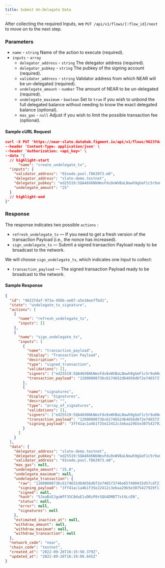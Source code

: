 ```yaml
---
title: Submit Un-Delegate Data
---
```


After collecting the required Inputs, we `PUT /api/v1/flows/[:flow_id]/next` to move on to the next step.

### Parameters

- `name` - `string` Name of the action to execute (required).
- `inputs` - `array`
  - `delegator_address` - `string` The delegator address (required).
  - `delegator_pubkey` - `string` The pubkey of the signing account (required).
  - `validator_address` - `string` Validator address from which NEAR will be un-delegated (required).
  - `undelegate_amount` - `number` The amount of NEAR to be un-delegated (required).
  - `undelegate_maximum` - `boolean` Set to `true` if you wish to unbond the full delegated balance without needing to know the exact delegated balance (optional).
  - `max_gas` - `null` Adjust if you wish to limit the possible transaction fee (optional).

#### Sample cURL Request

```json
curl -X PUT 'https://near-slate.datahub.figment.io/api/v1/flows/96237daf-973a-456b-ae07-a5e16eeffbd1/next' \
--header 'Content-Type: application/json' \
--header 'Authorization: <api_key>' \
--data '{
  // highlight-start
      "name": "create_undelegate_tx",
  "inputs": {
    "validator_address": "01node.pool.f863973.m0",
    "delegator_address": "slate-demo.testnet",
    "delegator_pubkey": "ed25519:5QA46X6NkNmsFdu9xWVBaLNowh9gGeF1c5r9u6NcxaLY",
    "undelegate_amount": "25"
  }
  // highlight-end
}'
```

### Response

The response indicates two possible `actions` :

- `refresh_undelegate_tx` — If you need to get a fresh version of the transaction Payload (i.e., the nonce has increased).
- `sign_undelegate_tx` — Submit a signed transaction Payload ready to be broadcast to the network.

We will choose `sign_undelegate_tx`, which indicates one Input to collect:

- `transaction_payload` — The signed transaction Payload ready to be broadcast to the network.

#### Sample Response

```json
{
  "id": "96237daf-973a-456b-ae07-a5e16eeffbd1",
  "state": "undelegate_tx_signature",
  "actions": [
    {
      "name": "refresh_undelegate_tx",
      "inputs": []
    },
    {
      "name": "sign_undelegate_tx",
      "inputs": [
        {
          "name": "transaction_payload",
          "display": "Transaction Payload",
          "description": "",
          "type": "signed_transaction",
          "validations": [],
          "signers": ["ed25519:5QA46X6NkNmsFdu9xWVBaLNowh9gGeF1c5r9u6NcxaLY"],
          "transaction_payload": "12000000736c6174652d64656d6f2e746573746e657400415d57cdf21d28e35e0cfa864e895c18b4bc6a711642d38eb6762af81ec1cf3905cc1038fc5700001600000030316e6f64652e706f6f6c2e663836333937332e6d308e0f6b6bb5b283186516419e2d4c06a47f7d55b456b83947fb5f8fb815957df6010000000207000000756e7374616b65270000007b22616d6f756e74223a223235303030303030303030303030303030303030303030303030227d00e057eb481b000000000000000000000000000000000000"
        },
        {
          "name": "signatures",
          "display": "Signatures",
          "description": "",
          "type": "array_of_signatures",
          "validations": [],
          "signers": ["ed25519:5QA46X6NkNmsFdu9xWVBaLNowh9gGeF1c5r9u6NcxaLY"],
          "transaction_payload": "12000000736c6174652d64656d6f2e746573746e657400415d57cdf21d28e35e0cfa864e895c18b4bc6a711642d38eb6762af81ec1cf3905cc1038fc5700001600000030316e6f64652e706f6f6c2e663836333937332e6d308e0f6b6bb5b283186516419e2d4c06a47f7d55b456b83947fb5f8fb815957df6010000000207000000756e7374616b65270000007b22616d6f756e74223a223235303030303030303030303030303030303030303030303030227d00e057eb481b000000000000000000000000000000000000",
          "signing_payload": "3ff41ac1a4b1f35e22412c3ebaa29b5e3075427929f111609d1cfc6706a27e2b"
        }
      ]
    }
  ],
  "data": {
    "delegator_address": "slate-demo.testnet",
    "delegator_pubkey": "ed25519:5QA46X6NkNmsFdu9xWVBaLNowh9gGeF1c5r9u6NcxaLY",
    "validator_address": "01node.pool.f863973.m0",
    "max_gas": null,
    "undelegate_amount": "25.0",
    "undelegate_maximum": null,
    "undelegate_transaction": {
      "raw": "12000000736c6174652d64656d6f2e746573746e657400415d57cdf21d28e35e0cfa864e895c18b4bc6a711642d38eb6762af81ec1cf3905cc1038fc5700001600000030316e6f64652e706f6f6c2e663836333937332e6d308e0f6b6bb5b283186516419e2d4c06a47f7d55b456b83947fb5f8fb815957df6010000000207000000756e7374616b65270000007b22616d6f756e74223a223235303030303030303030303030303030303030303030303030227d00e057eb481b000000000000000000000000000000000000",
      "signing_payload": "3ff41ac1a4b1f35e22412c3ebaa29b5e3075427929f111609d1cfc6706a27e2b",
      "signed": null,
      "hash": "5JeaBzEJguWfF35C8duE1vDRzP8rSQU4DM8T7stXLcEN",
      "status": null,
      "error": null,
      "signatures": null
    },
    "estimated_inactive_at": null,
    "withdraw_amount": null,
    "withdraw_maximum": null,
    "withdraw_transaction": null
  },
  "network_code": "near",
  "chain_code": "testnet",
  "created_at": "2022-09-26T16:15:50.379Z",
  "updated_at": "2022-09-26T16:19:09.645Z"
}
```
